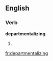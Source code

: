 
==English==

===Verb===
'''departmentalizing'''

# {{present participle of|[[departmentalize]]}}

[[fr:departmentalizing]]